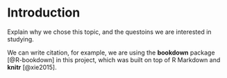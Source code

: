 # Introduction {#intro}

Explain why we chose this topic, and the questoins we are interested in studying.

We can write citation, for example, we are using the **bookdown** package [@R-bookdown] in this project, which was built on top of R Markdown and **knitr** [@xie2015].
